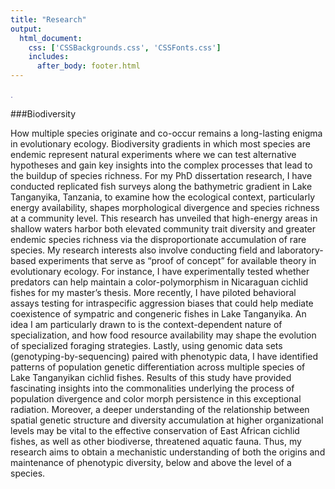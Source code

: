 ```yaml
--- 
title: "Research"
output: 
  html_document:
    css: ['CSSBackgrounds.css', 'CSSFonts.css']
    includes:
      after_body: footer.html
---
```


<!-- This hides the title "Research" from this page, since I wanted to have a display title that is different from the page title.  -->

<style type="text/css">

.author,.title{
    display: none;
}

</style>

<!-- This adds the floating image of my study organisms to the right of the text.  -->

<script>
   $(document).ready(function() {
     $head = $('#header');
     $head.prepend('<img src=\"websitesidebar-01.png\" style=\"float: right;width: 250px;\"/>')
   });
</script>

<!-- This is a hacky way of lowering the title text slightly by inserting a period that is the same color as the background. I'll want to improve this eventually.  -->

<span style="color: #7570b3;">.</span> 

###Biodiversity

How multiple species originate and co-occur remains a long-lasting enigma in evolutionary ecology. Biodiversity gradients in which most species are endemic represent natural experiments where we can test alternative hypotheses and gain key insights into the complex processes that lead to the buildup of species richness. For my PhD dissertation research, I have conducted replicated fish surveys along the bathymetric gradient in Lake Tanganyika, Tanzania, to examine how the ecological context, particularly energy availability, shapes morphological divergence and species richness at a community level. This research has unveiled that high-energy areas in shallow waters harbor both elevated community trait diversity and greater endemic species richness via the disproportionate accumulation of rare species. 
My research interests also involve conducting field and laboratory-based experiments that serve as “proof of concept” for available theory in evolutionary ecology. 
For instance, I have experimentally tested whether predators can help maintain a color-polymorphism in Nicaraguan cichlid fishes for my master’s thesis. More recently, I have piloted behavioral assays testing for intraspecific aggression biases that could help mediate coexistence of sympatric and congeneric fishes in Lake Tanganyika. An idea I am particularly drawn to is the context-dependent nature of specialization, and how food resource availability may shape the evolution of specialized foraging strategies. 
Lastly, using genomic data sets (genotyping-by-sequencing) paired with phenotypic data, I have identified patterns of population genetic differentiation across multiple species of Lake Tanganyikan cichlid fishes. Results of this study have provided fascinating insights into the commonalities underlying the process of population divergence and color morph persistence in this exceptional radiation. Moreover, a deeper understanding of the relationship between spatial genetic structure and diversity accumulation at higher organizational levels may be vital to the effective conservation of East African cichlid fishes, as well as other biodiverse, threatened aquatic fauna. Thus, my research aims to obtain a mechanistic understanding of both the origins and maintenance of phenotypic diversity, below and above the level of a species.